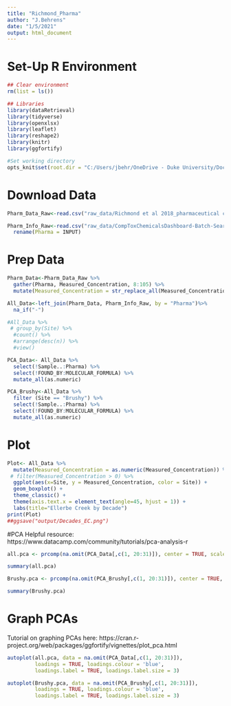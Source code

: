```yaml
---
title: "Richmond_Pharma"
author: "J.Behrens"
date: "1/5/2021"
output: html_document
---
```



# Set-Up R Environment
```r
## Clear environment
rm(list = ls())

## Libraries
library(dataRetrieval)
library(tidyverse)
library(openxlsx)
library(leaflet)                                           
library(reshape2)
library(knitr)
library(ggfortify)

#Set working directory
opts_knit$set(root.dir = "C:/Users/jbehr/OneDrive - Duke University/Documents/5. R/General_Env_Chem")
```

# Download Data
```r

Pharm_Data_Raw<-read.csv("raw_data/Richmond et al 2018_pharmaceutical concentrations.csv")

Pharm_Info_Raw<-read.csv("raw_data/CompToxChemicalsDashboard-Batch-Search_2021-01-05_Richmond-Pharma.csv") %>% 
  rename(Pharma = INPUT)


```

# Prep Data

```r

Pharm_Data<-Pharm_Data_Raw %>% 
  gather(Pharma, Measured_Concentration, 8:105) %>% 
  mutate(Measured_Concentration = str_replace_all(Measured_Concentration, "<LOQ","0"))

All_Data<-left_join(Pharm_Data, Pharm_Info_Raw, by = "Pharma")%>% 
  na_if("-") 

#All_Data %>% 
 # group_by(Site) %>% 
  #count() %>% 
  #arrange(desc(n)) %>% 
  #view()

PCA_Data<- All_Data %>% 
  select(!Sample..:Pharma) %>% 
  select(!FOUND_BY:MOLECULAR_FORMULA) %>% 
  mutate_all(as.numeric)

PCA_Brushy<-All_Data %>% 
  filter (Site == "Brushy") %>% 
  select(!Sample..:Pharma) %>% 
  select(!FOUND_BY:MOLECULAR_FORMULA) %>% 
  mutate_all(as.numeric)
```

# Plot

```r
Plot<- All_Data %>% 
  mutate(Measured_Concentration = as.numeric(Measured_Concentration)) %>% 
 # filter(Measured_Concentration > 0) %>% 
  ggplot(aes(x=Site, y = Measured_Concentration, color = Site)) +
  geom_boxplot() +
  theme_classic() + 
  theme(axis.text.x = element_text(angle=45, hjust = 1)) + 
  labs(title="Ellerbe Creek by Decade")
print(Plot)
##ggsave("output/Decades_EC.png")
```


#PCA
Helpful resource: https://www.datacamp.com/community/tutorials/pca-analysis-r

```r
all.pca <- prcomp(na.omit(PCA_Data[,c(1, 20:31)]), center = TRUE, scale. = TRUE)

summary(all.pca)

Brushy.pca <- prcomp(na.omit(PCA_Brushy[,c(1, 20:31)]), center = TRUE, scale. = TRUE)

summary(Brushy.pca)

```

# Graph PCAs
Tutorial on graphing PCAs here: https://cran.r-project.org/web/packages/ggfortify/vignettes/plot_pca.html

```r
autoplot(all.pca, data = na.omit(PCA_Data[,c(1, 20:31)]), 
         loadings = TRUE, loadings.colour = 'blue',
         loadings.label = TRUE, loadings.label.size = 3)

autoplot(Brushy.pca, data = na.omit(PCA_Brushy[,c(1, 20:31)]), 
         loadings = TRUE, loadings.colour = 'blue',
         loadings.label = TRUE, loadings.label.size = 3)

```

